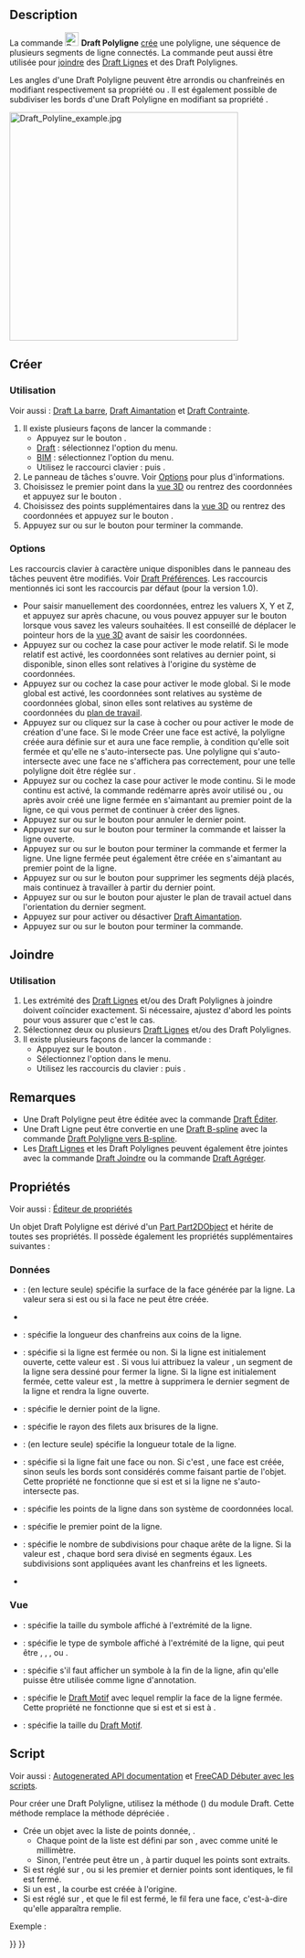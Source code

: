 <languages/>

{{Docnav/fr
|[[Draft_Line/fr|Ligne]]
|[[Draft_Fillet/fr|Congé]]
|[[Draft_Workbench/fr|Atelier Draft]]
|IconL=Draft_Line.svg 
|IconR=Draft_Fillet.svg
|IconC=Workbench_Draft.svg
}}

{{GuiCommand/fr
|Name=Draft Wire
|Name/fr=Draft Polyligne
|MenuLocation=Draft : Formes → Polyligne<br><br>BIM : Formes 2D → Polyligne
|Workbenches=[[Draft_Workbench/fr|Draft]], [[BIM_Workbench/fr|BIM]]
|Shortcut={{KEY|P}} {{KEY|L}}
|Version=0.7
|SeeAlso=[[Draft_Line/fr|Draft Ligne]], [[Draft_BSpline/fr|Draft B-spline]]
}}

==Description== 

La commande [[Image:Draft_Wire.svg|24px]] '''Draft Polyligne''' [[#Cr.C3.A9er|crée]] une polyligne, une séquence de plusieurs segments de ligne connectés. La commande peut aussi être utilisée pour [[#Joindre|joindre]] des [[Draft_Line/fr|Draft Lignes]] et des Draft Polylignes.

Les angles d'une Draft Polyligne peuvent être arrondis ou chanfreinés en modifiant respectivement sa propriété {{PropertyData|Fillet Radius}} ou {{PropertyData|Chamfer Size}}. Il est également possible de subdiviser les bords d'une Draft Polyligne en modifiant sa propriété {{PropertyData|Subdivisions}}.

[[Image:Draft_Polyline_example.jpg|400px]]
{{Caption|Une polyligne définie par plusieurs points}}

<span id="Create"></span>
==Créer==

<span id="Usage"></span>
===Utilisation===

Voir aussi : [[Draft_Tray/fr|Draft La barre]], [[Draft_Snap/fr|Draft Aimantation]] et [[Draft_Constrain/fr|Draft Contrainte]].

# Il existe plusieurs façons de lancer la commande :
#* Appuyez sur le bouton {{Button|[[Image:Draft_Wire.svg|16px]] [[Draft_Wire/fr|Polyligne]]}}.
#* [[Draft_Workbench/fr|Draft]] : sélectionnez l'option {{MenuCommand|Formes → [[Image:Draft_Wire.svg|16px]] Polyligne}} du menu.
#* [[BIM_Workbench/fr|BIM]] : sélectionnez l'option {{MenuCommand|Formes 2D → [[Image:Draft_Wire.svg|16px]] Polyligne}} du menu.
#* Utilisez le raccourci clavier : {{KEY|P}} puis {{KEY|L}}.
# Le panneau de tâches {{MenuCommand|Polyligne}} s'ouvre. Voir [[#Options|Options]] pour plus d'informations.
# Choisissez le premier point dans la [[3D_view/fr|vue 3D]] ou rentrez des coordonnées et appuyez sur le bouton {{Button|[[Image:Draft_AddPoint.svg|16px]] Entrer un point}}.
# Choisissez des points supplémentaires dans la [[3D_view/fr|vue 3D]] ou rentrez des coordonnées et appuyez sur le bouton {{Button|[[Image:Draft_AddPoint.svg|16px]] Entrer un point}}.
# Appuyez sur {{KEY|Échap}} ou sur le bouton {{Button|Fermer}} pour terminer la commande.

===Options===

Les raccourcis clavier à caractère unique disponibles dans le panneau des tâches peuvent être modifiés. Voir [[Draft_Preferences/fr|Draft Préférences]]. Les raccourcis mentionnés ici sont les raccourcis par défaut (pour la version 1.0).

* Pour saisir manuellement des coordonnées, entrez les valuers X, Y et Z, et appuyez sur {{KEY|Entrée}} après chacune, ou vous pouvez appuyer sur le bouton {{Button|[[Image:Draft_AddPoint.svg|16px]] Entrer un point}} lorsque vous savez les valeurs souhaitées. Il est conseillé de déplacer le pointeur hors de la [[3D_view/fr|vue 3D]] avant de saisir les coordonnées.
* Appuyez sur {{KEY|R}} ou cochez la case {{MenuCommand|Relative}} pour activer le mode relatif. Si le mode relatif est activé, les coordonnées sont relatives au dernier point, si disponible, sinon elles sont relatives à l'origine du système de coordonnées.
* Appuyez sur {{KEY|G}} ou cochez la case {{MenuCommand|Global}} pour activer le mode global. Si le mode global est activé, les coordonnées sont relatives au système de coordonnées global, sinon elles sont relatives au système de coordonnées du [[Draft_SelectPlane/fr|plan de travail]].
* Appuyez sur {{KEY|F}} ou cliquez sur la case à cocher {{MenuCommand|Remplir}} {{VersionNoteMinus/fr|1.0}} ou {{MenuCommand|Créer une face}} {{VersionNote/fr|1.1}} pour activer le mode de création d'une face. Si le mode Créer une face est activé, la polyligne créée aura {{PropertyData|Make Face}} définie sur {{TRUE}} et aura une face remplie, à condition qu'elle soit fermée et qu'elle ne s'auto-intersecte pas. Une polyligne qui s'auto-intersecte avec une face ne s'affichera pas correctement, pour une telle polyligne {{PropertyData|Make Face}} doit être réglée sur {{FALSE}}.
* Appuyez sur {{KEY|N}} ou cochez la case {{MenuCommand|Continuer}} pour activer le mode continu. Si le mode continu est activé, la commande redémarre après avoir utilisé {{Button|[[Image:Draft_FinishLine.svg|16px]] Terminer}} ou {{Button|[[Image:Draft_CloseLine.svg|16px]] Fermer}}, ou après avoir créé une ligne fermée en s'aimantant au premier point de la ligne, ce qui vous permet de continuer à créer des lignes.
* Appuyez sur {{KEY|/}} ou sur le bouton {{Button|[[Image:Draft_UndoLine.svg|16px]] Annuler}} pour annuler le dernier point.
* Appuyez sur {{KEY|A}} ou sur le bouton {{Button|[[Image:Draft_FinishLine.svg|16px]] Terminer}} pour terminer la commande et laisser la ligne ouverte.
* Appuyez sur {{KEY|O}} ou sur le bouton {{Button|[[Image:Draft_CloseLine.svg|16px]] Fermer}} pour terminer la commande et fermer la ligne. Une ligne fermée peut également être créée en s'aimantant au premier point de la ligne.
* Appuyez sur {{KEY|W}} ou sur le bouton {{Button|[[Image:Draft Wipe.svg|16px]] Effacer}} pour supprimer les segments déjà placés, mais continuez à travailler à partir du dernier point.
* Appuyez sur {{KEY|U}} ou sur le bouton {{Button|[[Image:Draft SelectPlane.svg|16px]] [[Draft_SelectPlane/fr|Définir le plan de travail]]}} pour ajuster le plan de travail actuel dans l'orientation du dernier segment.
* Appuyez sur {{KEY|S}} pour activer ou désactiver [[Draft_Snap/fr|Draft Aimantation]].
* Appuyez sur {{KEY|Échap}} ou sur le bouton {{Button|Fermer}} pour terminer la commande.

<span id="Join"></span>
==Joindre==

<span id="Usage"></span>
===Utilisation===

# Les extrémité des [[Draft_Line/fr|Draft Lignes]] et/ou des Draft Polylignes à joindre doivent coïncider exactement. Si nécessaire, ajustez d'abord les points pour vous assurer que c'est le cas.
# Sélectionnez deux ou plusieurs [[Draft_Line/fr|Draft Lignes]] et/ou des Draft Polylignes.
# Il existe plusieurs façons de lancer la commande :
#* Appuyez sur le bouton {{Button|[[Image:Draft_Wire.svg|16px]] [[Draft_Wire/fr|Polyligne]]}}.
#* Sélectionnez l'option {{MenuCommand|Draft → [[Image:Draft_Wire.svg|16px]] Polyligne}} dans le menu.
#* Utilisez les raccourcis du clavier : {{KEY|P}} puis {{KEY|L}}.

<span id="Notes"></span>
==Remarques==

* Une Draft Polyligne peut être éditée avec la commande [[Draft_Edit/fr|Draft Éditer]].
* Une Draft Ligne peut être convertie en une [[Draft_BSpline/fr|Draft B-spline]] avec la commande [[Draft_WireToBSpline/fr|Draft Polyligne vers B-spline]].
* Les [[Draft_Line/fr|Draft Lignes]] et les Draft Polylignes peuvent également être jointes avec la commande [[Draft_Join/fr|Draft Joindre]] ou la commande [[Draft_Upgrade/fr|Draft Agréger]].

<span id="Properties"></span>
==Propriétés==

Voir aussi : [[Property_editor/fr|Éditeur de propriétés]]

Un objet Draft Polyligne est dérivé d'un [[Part_Part2DObject/fr|Part Part2DObject]] et hérite de toutes ses propriétés. Il possède également les propriétés supplémentaires suivantes :

<span id="Data"></span>
===Données===

{{TitleProperty|Draft}}

* {{PropertyData|Area|Area}} : (en lecture seule) spécifie la surface de la face générée par la ligne. La valeur sera {{value|0.0}} si {{PropertyData|Make Face}} est {{FALSE}} ou si la face ne peut être créée.
* {{PropertyData|Base|Link}}
* {{PropertyData|Chamfer Size|Length}} : spécifie la longueur des chanfreins aux coins de la ligne.
* {{PropertyData|Closed|Bool}} : spécifie si la ligne est fermée ou non. Si la ligne est initialement ouverte, cette valeur est {{FALSE}}. Si vous lui attribuez la valeur {{TRUE}}, un segment de la ligne sera dessiné pour fermer la ligne. Si la ligne est initialement fermée, cette valeur est {{TRUE}}, la mettre à {{FALSE}} supprimera le dernier segment de la ligne et rendra la ligne ouverte.
* {{PropertyData|End|VectorDistance}} : spécifie le dernier point de la ligne.
* {{PropertyData|lignelet Radius|Length}} : spécifie le rayon des filets aux brisures de la ligne.
* {{PropertyData|Length|Length}} : (en lecture seule) spécifie la longueur totale de la ligne.
* {{PropertyData|Make Face|Bool}} : spécifie si la ligne fait une face ou non. Si c'est {{TRUE}}, une face est créée, sinon seuls les bords sont considérés comme faisant partie de l'objet. Cette propriété ne fonctionne que si {{PropertyData|Closed}} est {{TRUE}} et si la ligne ne s'auto-intersecte pas.
* {{PropertyData|Points|VectorList}} : spécifie les points de la ligne dans son système de coordonnées local.
* {{PropertyData|Start|VectorDistance}} : spécifie le premier point de la ligne.
* {{PropertyData|Subdivisions|Integer}} : spécifie le nombre de subdivisions pour chaque arête de la ligne. Si la valeur est {{value|1}}, chaque bord sera divisé en {{value|2}} segments égaux. Les subdivisions sont appliquées avant les chanfreins et les ligneets.
* {{PropertyData|Tool|Link}}

<span id="View"></span>
=== Vue ===

{{TitleProperty|Draft}}

* {{PropertyView|Arrow Size|Length}} : spécifie la taille du symbole affiché à l'extrémité de la ligne.
* {{PropertyView|Arrow Type|Enumeration}} : spécifie le type de symbole affiché à l'extrémité de la ligne, qui peut être {{value|Dot}}, {{value|Circle}}, {{value|Arrow}}, {{value|Tick}} ou {{value|Tick-2}}.
* {{PropertyView|End Arrow|Bool}} : spécifie s'il faut afficher un symbole à la fin de la ligne, afin qu'elle puisse être utilisée comme ligne d'annotation.
* {{PropertyView|Pattern|Enumeration}} : spécifie le [[Draft_Pattern/fr|Draft Motif]] avec lequel remplir la face de la ligne fermée. Cette propriété ne fonctionne que si {{PropertyData|Make Face}} est {{TRUE}} et si {{PropertyView|Display Mode}} est à {{value|Flat Lines}}.
* {{PropertyView|Pattern Size|Float}} : spécifie la taille du [[Draft_Pattern/fr|Draft Motif]].

<span id="Scripting"></span>
==Script==

Voir aussi : [https://freecad.github.io/SourceDoc/ Autogenerated API documentation] et [[FreeCAD_Scripting_Basics/fr|FreeCAD Débuter avec les scripts]].

Pour créer une Draft Polyligne, utilisez la méthode {{incode|make_wire}} ({{Version/fr|0.19}}) du module Draft. Cette méthode remplace la méthode dépréciée {{incode|makeWire}}.

{{Code|code=
wire = make_wire(pointslist, closed=False, placement=None, face=None, support=None)
wire = make_wire(Part.Wire, closed=False, placement=None, face=None, support=None)
}}

* Crée un objet {{incode|Wire}} avec la liste de points donnée, {{incode|liste de points}}.
** Chaque point de la liste est défini par son {{incode|FreeCAD.Vector}}, avec comme unité le millimètre.
** Sinon, l'entrée peut être un {{incode|Part.Wire}}, à partir duquel les points sont extraits.
* Si {{incode|closed}} est réglé sur {{incode|True}}, ou si les premier et dernier points sont identiques, le fil est fermé.
* Si un {{incode|placement}} est {{incode|None}}, la courbe est créée à l'origine.
* Si {{incode|face}} est réglé sur {{incode|True}}, et que le fil est fermé, le fil fera une face, c'est-à-dire qu'elle apparaîtra remplie.

Exemple : 

{{Code|code=
import FreeCAD as App
import Draft

doc = App.newDocument()

p1 = App.Vector(0, 0, 0)
p2 = App.Vector(1000, 1000, 0)
p3 = App.Vector(2000, 0, 0)

wire1 = Draft.make_wire([p1, p2, p3], closed=True)
wire2 = Draft.make_wire([p1, 2*p3, 1.3*p2], closed=True)
wire3 = Draft.make_wire([1.3*p3, p1, -1.7*p2], closed=True)

doc.recompute()
}}


{{Docnav/fr
|[[Draft_Line/fr|Ligne]]
|[[Draft_Fillet/fr|Congé]]
|[[Draft_Workbench/fr|Draft]]
|IconL=Draft_Line.svg 
|IconR=Draft_Fillet.svg
|IconC=Workbench_Draft.svg
}}

{{Draft Tools navi{{#translation:}}}}
{{Userdocnavi{{#translation:}}}}